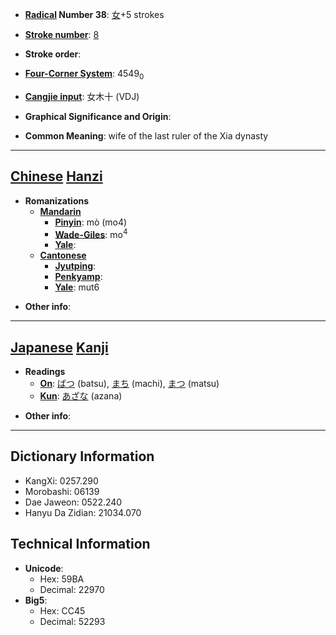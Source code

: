 * '''[[Wiktionary:Chinese radical index| Radical]] Number 38''': [[Wiktionary:Chinese radical index 女|女]]+5 strokes

* '''[[Wiktionary:Chinese total strokes index|Stroke number]]''': [[Wiktionary:Chinese total strokes index 8|8]]

* '''Stroke order''': 

* '''[[Wiktionary:Chinese four corner index|Four-Corner System]]''': 4549<sub>0</sub>

* '''[[Wiktionary:Chinese Cangjie index|Cangjie input]]''': 女木十 (VDJ)

* '''Graphical Significance and Origin''': 

* '''Common Meaning''': wife of the last ruler of the Xia dynasty

----

== [[Chinese]] [[Hanzi]] ==

* '''Romanizations'''
** '''[[Mandarin]]'''
*** '''[[Pinyin]]''': mò (mo4)
*** '''[[Wade-Giles]]''': mo<sup>4</sup>
*** '''[[Yale]]''': 
** '''[[Cantonese]]'''
*** '''[[Jyutping]]''':
*** '''[[Penkyamp]]''': 
*** '''[[Yale]]''': mut6

* '''Other info''': 

----

== [[Japanese]] [[Kanji]] ==

* '''Readings'''
** '''[[On]]''': [[ばつ]] (batsu), [[まち]] (machi), [[まつ]] (matsu)
** '''[[Kun]]''': [[あざな]] (azana)

* '''Other info''':  

----

== Dictionary Information ==

* KangXi: 0257.290
* Morobashi: 06139
* Dae Jaweon: 0522.240
* Hanyu Da Zidian: 21034.070

== Technical Information ==

* '''Unicode''':
** Hex: 59BA
** Decimal: 22970
* '''Big5''':
** Hex: CC45
** Decimal: 52293